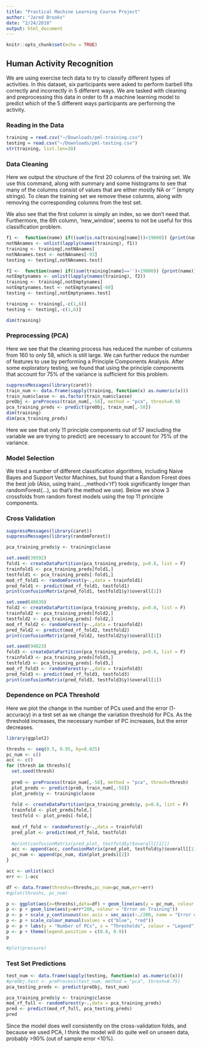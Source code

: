 ```yaml
---
title: "Practical Machine Learning Course Project"
author: "Jared Brooks"
date: "2/24/2018"
output: html_document
---
```


```r
knitr::opts_chunk$set(echo = TRUE)
```

## Human Activity Recognition

We are using exercise tech data to try to classify different types of activities. In this dataset, six participants were asked to perform barbell lifts correctly and incorrectly in 5 different ways. We are tasked with cleaning and preprocessing this data in order to fit a machine learning model to predict which of the 5 different ways participants are performing the activity.

### Reading in the Data

```r
training = read.csv("~/Downloads/pml-training.csv")
testing = read.csv("~/Downloads/pml-testing.csv")
str(training, list.len=20)
```

### Data Cleaning

Here we output the structure of the first 20 columns of the training set. We use this command, along with summary and some histograms to see that many of the columns consist of values that are either mostly NA or \'' (empty strings). To clean the training set we remove these columns, along with removing the corresponding columns from the test set.

We also see that the first column is simply an index, so we don't need that. Furthermore, the 6th column, 'new_window', seems to not be useful for this classification problem.

```r
f1 <-  function(name) if((sum(is.na(training[name]))<19000)) {print(name)}
notNAnames <- unlist(lapply(names(training), f1))
training <- training[,notNAnames]
notNAnames.test <- notNAnames[-93]
testing <- testing[,notNAnames.test]

f2 <-  function(name) if((sum(training[name]=='')<19000)) {print(name)}
notEmptynames <- unlist(lapply(names(training), f2))
training <- training[,notEmptynames]
notEmptynames.test <- notEmptynames[-60]
testing <- testing[,notEmptynames.test]

training <- training[,-c(1,6)]
testing <- testing[,-c(1,6)]
```

```r
dim(training)
```

### Preprocessing (PCA)

Here we see that the cleaning process has reduced the number of columns from 160 to only 58, which is still large. We can further reduce the number of features to use by performing a Principle Components Analysis. After some exploratory testing, we found that using the principle components that account for 75% of the variance is sufficient for this problem.

```r
suppressMessages(library(caret))
train_num <- data.frame(sapply(training, function(x) as.numeric(x)))
train_num$classe <- as.factor(train_num$classe)
preObj <- preProcess(train_num[,-58], method = "pca", thresh=0.9)
pca_training_preds <- predict(preObj, train_num[,-58])
dim(training)
dim(pca_training_preds)
```

Here we see that only 11 principle components out of 57 (excluding the variable we are trying to predict) are necessary to account for 75% of the variance.

### Model Selection

We tried a number of different classification algorithms, including Naive Bayes and Support Vector Machines, but found that a Random Forest does the best job (Also, using train(...,method='rf') took significantly longer than randomForest(...), so that's the method we use). Below we show 3 crossfolds from random forest models using the top 11 principle components.

### Cross Validation

```r
suppressMessages(library(caret))
suppressMessages(library(randomForest))

pca_training_preds$y <- training$classe

set.seed(39592)
fold1 <- createDataPartition(pca_training_preds$y, p=0.8, list = F)
trainfold1 <- pca_training_preds[fold1,]
testfold1 <- pca_training_preds[-fold1,]
mod_rf_fold1 <- randomForest(y~.,data = trainfold1)
pred_fold1 <- predict(mod_rf_fold1, testfold1)
print(confusionMatrix(pred_fold1, testfold1$y)$overall[1])

set.seed(40639)
fold2 <- createDataPartition(pca_training_preds$y, p=0.8, list = F)
trainfold2 <- pca_training_preds[fold2,]
testfold2 <- pca_training_preds[-fold2,]
mod_rf_fold2 <- randomForest(y~.,data = trainfold2)
pred_fold2 <- predict(mod_rf_fold2, testfold2)
print(confusionMatrix(pred_fold2, testfold2$y)$overall[1])

set.seed(94823)
fold3 <- createDataPartition(pca_training_preds$y, p=0.8, list = F)
trainfold3 <- pca_training_preds[fold3,]
testfold3 <- pca_training_preds[-fold3,]
mod_rf_fold3 <- randomForest(y~.,data = trainfold3)
pred_fold3 <- predict(mod_rf_fold3, testfold3)
print(confusionMatrix(pred_fold3, testfold3$y)$overall[1])
```

### Dependence on PCA Threshold

Here we plot the change in the number of PCs used and the error (1-accuracy) in a test set as we change the variation threshold for PCs. As the threshold increases, the necessary number of PC increases, but the error decreases.

```r
library(ggplot2)

threshs <- seq(0.5, 0.95, by=0.025)
pc_num <- c()
acc <- c()
for (thresh in threshs){
  set.seed(thresh)
  
  preO <- preProcess(train_num[,-58], method = "pca", thresh=thresh)
  plot_preds <- predict(preO, train_num[,-58])
  plot_preds$y <- training$classe
  
  fold <- createDataPartition(pca_training_preds$y, p=0.8, list = F)
  trainfold <- plot_preds[fold,]
  testfold <- plot_preds[-fold,]
  
  mod_rf_fold <- randomForest(y~.,data = trainfold)
  pred_plot <- predict(mod_rf_fold, testfold)
  
  #print(confusionMatrix(pred_plot, testfold$y)$overall[[1]])
  acc <- append(acc, confusionMatrix(pred_plot, testfold$y)$overall[[1]])
  pc_num <- append(pc_num, dim(plot_preds)[2])
}

acc <- unlist(acc)
err <- 1-acc

df <- data.frame(threshs=threshs,pc_num=pc_num,err=err)
#qplot(threshs, pc_num)

p <- ggplot(aes(x=threshs),data=df) + geom_line(aes(y = pc_num, colour = "Number of PCs"))
p <- p + geom_line(aes(y=err*200, colour = "Error on Training"))
p <- p + scale_y_continuous(sec.axis = sec_axis(~./200, name = "Error on Training"))
p <- p + scale_colour_manual(values = c("blue", "red"))
p <- p + labs(y = "Number of PCs", x = "Thresholds", colour = "Legend")
p <- p + theme(legend.position = c(0.8, 0.9))
p

#plot(pressure)
```

### Test Set Predictions

```r
test_num <- data.frame(sapply(testing, function(x) as.numeric(x)))
#preObj.test <- preProcess(test_num, method = "pca", thresh=0.75)
pca_testing_preds <- predict(preObj, test_num)

pca_training_preds$y <- training$classe
mod_rf_full <- randomForest(y~.,data = pca_training_preds)
pred <- predict(mod_rf_full, pca_testing_preds)
pred
```

Since the model does well consistently on the cross-validation folds, and because we used PCA, I think the model will do quite well on unseen data, probably >90% (out of sample error <10%).
